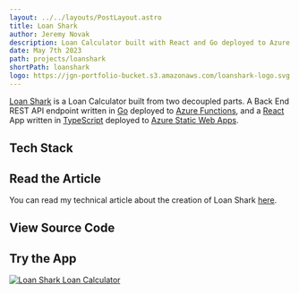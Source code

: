 ```yaml
---
layout: ../../layouts/PostLayout.astro
title: Loan Shark
author: Jeremy Novak
description: Loan Calculator built with React and Go deployed to Azure
date: May 7th 2023
path: projects/loanshark
shortPath: loanshark
logo: https://jgn-portfolio-bucket.s3.amazonaws.com/loanshark-logo.svg
---
```









<a href="https://loanshark.jgnovak.net" target="blank" rel="noreferrer">Loan Shark</a>
is a Loan Calculator built from two decoupled parts. A Back End REST API endpoint
written in <a href="https://go.dev" target="_blank" rel="noreferrer">Go</a> deployed to
<a href="https://learn.microsoft.com/en-us/azure/azure-functions/functions-get-started?pivots=programming-language-javascript"
   target="_blank" rel="noreferrer">Azure Functions</a>,
and a <a href="https://react.dev" target="_blank" rel="noreferrer">React</a> App written in
<a href="https://www.typescriptlang.org/" target="_blank" rel="noreferrer">TypeScript</a> deployed to
<a href="https://learn.microsoft.com/en-us/azure/static-web-apps/overview" target="_blank" rel="noreferrer">Azure Static
    Web Apps</a>.

## Tech Stack
<LoanSharkStack/>

## Read the Article

You can read my technical article about the creation of Loan Shark <a href="/articles/creating-loanshark" target="_blank">here</a>.

## View Source Code
<div className="flex flex-col items-start">
    <GitHubButton text="Back End Source" url="https://github.com/jgnovakdev/loanshark-api"
                  description="Loan Shark Back End"/>
    <GitHubButton text="Front End Source" url="https://github.com/jgnovakdev/loanshark"
                  description="Loan Shark Front End"/>
</div>

## Try the App

<a href="https://loanshark.jgnovak.net" target="_blank" rel="noreferrer">
    <img className="w-[100%] md:w-[50%]"
         src="https://jgn-portfolio-bucket.s3.amazonaws.com/loanshark-screenshot.png"
         alt="Loan Shark Loan Calculator"/>
</a>

